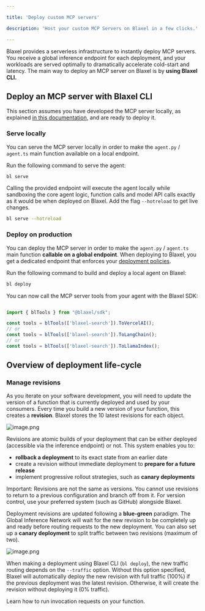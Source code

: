 ```yaml
---

title: 'Deploy custom MCP servers'

description: 'Host your custom MCP Servers on Blaxel in a few clicks.'

---
```


Blaxel provides a serverless infrastructure to instantly deploy MCP servers. You receive a global inference endpoint for each deployment, and your workloads are served optimally to dramatically accelerate cold-start and latency. The main way to deploy an MCP server on Blaxel is by **using Blaxel CLI.**

## Deploy an MCP server with Blaxel CLI

This section assumes you have developed the MCP server locally, as explained [in this documentation](Create-MCP-server), and are ready to deploy it. 

### Serve locally

You can serve the MCP server locally in order to make the `agent.py` / `agent.ts` main function available on a local endpoint. 

Run the following command to serve the agent:

```bash
bl serve
```

Calling the provided endpoint will execute the agent locally while sandboxing the core agent logic, function calls and model API calls exactly as it would be when deployed on Blaxel. Add the flag `--hotreload`  to get live changes.

```bash
bl serve --hotreload
```

### Deploy on production

You can deploy the MCP server in order to make the `agent.py` / `agent.ts` main function **callable on a global endpoint**. When deploying to Blaxel, you get a dedicated endpoint that enforces your [deployment policies](../Model-Governance/Policies).

Run the following command to build and deploy a local agent on Blaxel:

```bash
bl deploy
```

You can now call the MCP server tools from your agent with the Blaxel SDK:

<CodeGroup>

```typescript In TypeScript

import { blTools } from "@blaxel/sdk";

const tools = blTools(['blaxel-search']).ToVercelAI();
// or
const tools = blTools(['blaxel-search']).ToLangChain();
// or
const tools = blTools(['blaxel-search']).ToLlamaIndex();
```

</CodeGroup>

## Overview of deployment life-cycle

### Manage revisions

As you iterate on your software development, you will need to update the version of a function that is currently deployed and used by your consumers. Every time you build a new version of your function, this creates a **revision**. Blaxel stores the 10 latest revisions for each object. 

![image.png](Deploy-a-function/image.png)

Revisions are atomic builds of your deployment that can be either deployed (accessible via the inference endpoint) or not. This system enables you to:

- **rollback a deployment** to its exact state from an earlier date
- create a revision without immediate deployment to **prepare for a future release**
- implement progressive rollout strategies, such as **canary deployments**

Important: Revisions are not the same as versions. You cannot use revisions to return to a previous configuration and branch off from it. For version control, use your preferred system (such as GitHub) alongside Blaxel.

Deployment revisions are updated following a **blue-green** paradigm. The Global Inference Network will wait for the new revision to be completely up and ready before routing requests to the new deployment. You can also set up a **canary deployment** to split traffic between two revisions (maximum of two).

![image.png](../Agents/Deploy-an-agent/image%201.png)

<Note>When making a deployment using Blaxel CLI (`bl deploy`), the new traffic routing depends on the `--traffic` option. Without this option specified, Blaxel will automatically deploy the new revision with full traffic (100%) if the previous deployment was the latest revision. Otherwise, it will create the revision without deploying it (0% traffic).</Note>

<Card title="Invoke functions" icon="bolt" href="/Functions/Invoke-functions">
Learn how to run invocation requests on your function. 
</Card>